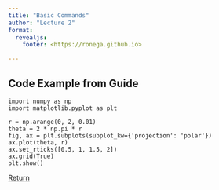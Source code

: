 ```yaml
---
title: "Basic Commands"
author: "Lecture 2"
format: 
  revealjs:
    footer: <https://ronega.github.io>

---
```


## Code Example from Guide

```.python
import numpy as np
import matplotlib.pyplot as plt

r = np.arange(0, 2, 0.01)
theta = 2 * np.pi * r
fig, ax = plt.subplots(subplot_kw={'projection': 'polar'})
ax.plot(theta, r)
ax.set_rticks([0.5, 1, 1.5, 2])
ax.grid(True)
plt.show()
```

::: footer
[Return](https://ronega.github.io)
:::
